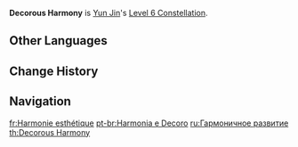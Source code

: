 {{Constellation Infobox
|image       = Constellation Decorous Harmony.png
|description = Characters under the effects of the [[Flying Cloud Flag Formation]] have their Normal ATK SPD increased by 12%.
|level       = 6
|character   = Yun Jin
|utility1    = ATK SPD
}}
'''Decorous Harmony''' is [[Yun Jin]]'s [[Level 6 Constellation]].

==Other Languages==
{{Other Languages
|en      = Decorous Harmony
|zhs     = 庄谐并举
|zhs_rm  = Zhuāng Xié Bìngjǔ
|zht     = 莊諧並舉
|zht_rm  = Zhuāng Xié Bìngjǔ
|zh_tl   = 
|ja      = 荘諧併持
|ja_rm   = Soukaiheiji{{Assumed}}
|ja_tl   = Dignified Harmony
|ko      = 장엄하고 익살스러운 노랫소리
|ko_rm   = Jang'eomhago Iksalseureo'un Noraetsori
|ko_tl   = Magnificent and Waggish Singing
|es      = Armonía y decoro
|es_tl   = Decorum and Harmony
|fr      = Harmonie esthétique
|fr_tl   = Aesthetic Harmony
|ru      = Гармоничное развитие
|ru_tl   = Harmonious Development
|th      = Decorous Harmony
|vi      = {{tt|Trang Hài Tịnh Cử|莊諧並舉}}
|vi_tl   = <!-- {{Sino|vi}} -->
|de      = Gemeinsame Unternehmung
|de_tl   = Mutual Venture
|id      = Decorous Harmony
|pt      = Harmonia e Decoro
|pt_tl   = 
|tr      = Zarif Bir Ahenk
|tr_tl   = 
|it      = Armonia e decoro
|it_tl   = Harmony and Decorum
}}

==Change History==
{{Change History|2.4}}

==Navigation==
{{Talent Navbox|Yun Jin}}

[[fr:Harmonie esthétique]]
[[pt-br:Harmonia e Decoro]]
[[ru:Гармоничное развитие]]
[[th:Decorous Harmony]]